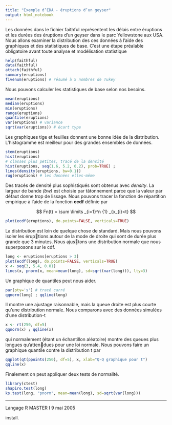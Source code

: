 ```yaml
---
title: "Exemple d’EDA - éruptions d’un geyser"
output: html_notebook
---
```


Les données dans le fichier faithful représentent les délais entre éruptions et les
durées des éruptions d’un geyser dans le parc Yellowstone aux USA. Nous allons examiner
la distribution des ces données à l’aide des graphiques et des statistiques de base. C’est une
étape préalable obligatoire avant toute analyse et modélisation statistique
```r
help(faithful)
data(faithful)
attach(faithful)
summary(eruptions)
fivenum(eruptions) # résumé à 5 nombres de Tukey
```


Nous pouvons calculer les statistiques de base selon nos besoins.
```r
mean(eruptions)
median(eruptions)
min(eruptions)
range(eruptions)
quantile(eruptions)
var(eruptions) # variance
sqrt(var(eruptions)) # écart type
```

Les graphiques tige et feuilles donnent une bonne idée de la distribution. L’histogramme
est meilleur pour des grandes ensembles de données.
```r
stem(eruptions)
hist(eruptions)
# classes plus petites, tracé de la densité
hist(eruptions, seq(1.6, 5.2, 0.2), prob=TRUE) ;
lines(density(eruptions, bw=0.1))
rug(eruptions) # les données elles-même
```


Des tracés de densité plus sophistiqués sont obtenus avec *density*. La largeur de bande
*(bw)* est choisie par tâtonnement parce que la valeur par défaut donne trop de lissage. Nous
pouvons tracer la fonction de répartition empirique à l’aide de la fonction **ecdf** définie par

$$ Fn(t) = \sum \limits _{i=1}^n {1} _{x_{i}<t} $$
```r
plot(ecdf(eruptions), do.points=FALSE, verticals=TRUE)
```

La distribution est loin de quelque chose de standard. Mais nous pouvons isoler les éruptions autour de la mode de droite qui sont de durée plus grande que 3 minutes. Nous ajustons une distribution normale que nous superposons sur le cdf.
```r
long <- eruptions[eruptions > 3]
plot(ecdf(long), do.points=FALSE, verticals=TRUE)
x <- seq(3, 5.4, 0.01)
lines(x, pnorm(x, mean=mean(long), sd=sqrt(var(long))), lty=3)
```

Un graphique de quantiles peut nous aider.
```r
par(pty='s') # tracé carré
qqnorm(long) ; qqline(long)
```

Il montre une ajustage raisonnable, mais la queue droite est plus courte qu’une distribution
normale. Nous comparons avec des données simulées d’une distribution-t
```r
x <- rt(250, df=5)
qqnorm(x) ; qqline(x)
```

qui normalement (étant un échantillon aléatoire) montre des queues plus longues qu’attendues pour une loi normale. Nous pouvons faire un graphique quantile contre la distribution
t par
```r
qqplot(qt(ppoints(250), df=5), x, xlab="Q-Q graphique pour t")
qqline(x)
```

Finalement on peut appliquer deux tests de normalité.
```r
library(ctest)
shapiro.test(long)
ks.test(long, "pnorm", mean=mean(long), sd=sqrt(var(long)))
```

---
Langage R
MASTER I
9 mai 2005



install.



















